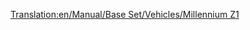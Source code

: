 [[Translation:en/Manual/Base Set/Vehicles/Millennium Z1]]
{{en/Trains|Image=[[File:en/Millenniumz1.png]]
|Cost=£70,312 ($140.624)
|Speed=336 km/h (210 mph)
|Weight=170 t (171,5 t)
|Power=10,000 hp (7.353 kW)
|Annual=£3,374 ($6.748)
|Designed=2005
|Lifespan=20
|Capacity=25 passengers
|Description=With two power cars, this [[en/monorail]] is brilliant for high-capacity passenger routes. It also looks very swish with a rake of monorail passenger carriages. When you have a long train, say, more than 8 cars, you will find the train never reaches top speed.  Join two sets together in a single train (4 power cars total) to hit top speed on the flat.
|Real-life=The Millennium Z1 train seems to resemble the German [https://www.wikipedia.org/wiki/Transrapid "Transrapid"] high speed monorail/maglev hybrid train in that both are high speed multiple units primarily aimed at passenger transit. Although [[en/Transport Tycoon]] only appeared in 1995, eerily enough, Transrapid came into commercial use, albeit in a limited form, in late 2004 - rather similar to its service date in game, and was in development when Transport Tycoon first appeared.

[http://www.transrapid.de http://www.transrapid.de]
}}